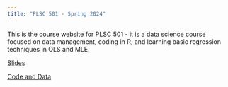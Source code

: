 ```yaml
---
title: "PLSC 501 - Spring 2024"
---
```


This is the course website for PLSC 501 - it is a data science course focused on data management, coding in R, and learning basic regression techniques in OLS and MLE.

[Slides](slides.qmd)


[Code and Data](code.qmd)
